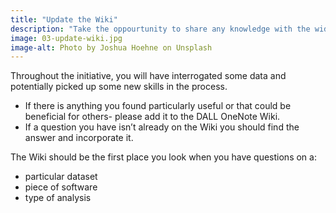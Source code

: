 ```yaml
---
title: "Update the Wiki"
description: "Take the oppourtunity to share any knowledge with the wider team."
image: 03-update-wiki.jpg
image-alt: Photo by Joshua Hoehne on Unsplash
---
```

  
Throughout the initiative, you will have interrogated some data and potentially picked up some new skills in the process.

- If there is anything you found particularly useful or that could be beneficial for others- please add it to the DALL OneNote Wiki.
- If a question you have isn't already on the Wiki you should find the answer and incorporate it.

The Wiki should be the first place you look when you have questions on a:

- particular dataset
- piece of software
- type of analysis
